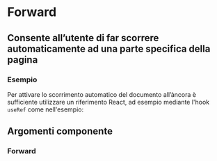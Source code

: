 
<Meta title='Documentazione/Componenti/Forward' of={Forward} />

# Forward

## Consente all’utente di far scorrere automaticamente ad una parte specifica della pagina

### Esempio

Per attivare lo scorrimento automatico del documento all’àncora è sufficiente utilizzare un riferimento React, ad esempio mediante l'hook `useRef` come nell'esempio:

<Preview>
  <Story id='componenti-forward--esempi' />
</Preview>

## Argomenti componente

### Forward

<ArgsTable of={Forward} />
